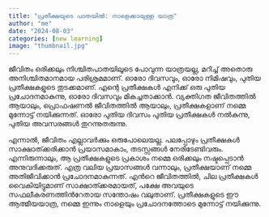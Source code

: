 ```yaml
---
title: "പ്രതീക്ഷയുടെ പാതയില്‍: നാളെക്കായുള്ള യാത്ര"
author: "me"
date: "2024-08-03"
categories: [new learning]
image: "thumbnail.jpg"
---
```


ജീവിതം ഒരിക്കലും നിശ്ചിതപാതയിലൂടെ പോവുന്ന യാത്രയല്ല, മറിച്ച് അതൊരു അനിശ്ചിതമാനമായ പരിശ്രമമാണ്. ഓരോ ദിവസവും, ഓരോ നിമിഷവും, പുതിയ പ്രതീക്ഷകളുടെ തുടക്കമാണ്. എന്റെ പ്രതീക്ഷകള്‍ എനിക്ക് ഒരു പുതിയ പ്രചോദനമാകുന്നു, ഓരോ ദിവസവും മികച്ചതാക്കാന്‍. വ്യക്തിഗത ജീവിതത്തില്‍ ആയാലും, പ്രൊഫഷണല്‍ ജീവിതത്തില്‍ ആയാലും, പ്രതീക്ഷകളാണ് നമ്മെ മുന്നോട്ട് നയിക്കുന്നത്. ഓരോ പുതിയ ദിവസം പുതിയ പ്രതീക്ഷകള്‍ നല്‍കുന്നു, പുതിയ അവസരങ്ങള്‍ തുറന്നുതരുന്നു.

എന്നാല്‍, ജീവിതം എല്ലാവര്‍ക്കും ഒരുപോലെയല്ല. പലപ്പോഴും പ്രതീക്ഷകള്‍ സാക്ഷാത്ക്കരിക്കാന്‍ പ്രയാസമാകാം, തടസ്സങ്ങള്‍ നേരിടേണ്ടിവരും. എന്നിരുന്നാലും, ആ പ്രതീക്ഷകളുടെ പ്രകാശം നമ്മെ ഒരിക്കലും നഷ്ടപ്പെടാന്‍ അനുവദിക്കരുത്. എത്ര വലിയ പ്രയാസങ്ങള്‍ വന്നാലും, പ്രതീക്ഷയാണ് നമ്മെ അതിജീവിക്കാന്‍ പ്രചോദനമാകുന്നത്. എന്‍റെ ജീവിതത്തില്‍, ചില പ്രതീക്ഷകള്‍ വൈകിയിട്ടുമാണ് സാക്ഷാത്ക്കരമായത്, പക്ഷേ അവയുടെ സഫലീകരണത്തിന്‍റേതായ സന്തോഷം വലുതാണ്. പ്രതീക്ഷകളുടെ ഈ ആത്മീയയാത്ര, നമ്മെ ഇന്നും നാളെയും പ്രചോദനത്തോടെ മുന്നോട്ട് നയിക്കുന്നു.